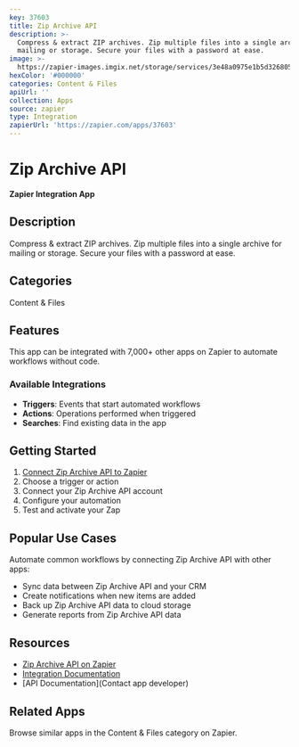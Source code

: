```yaml
---
key: 37603
title: Zip Archive API
description: >-
  Compress & extract ZIP archives. Zip multiple files into a single archive for
  mailing or storage. Secure your files with a password at ease.
image: >-
  https://zapier-images.imgix.net/storage/services/3e48a0975e1b5d326805158595be14f2.png?auto=format%2Ccompress&ixlib=python-3.0.0&q=50
hexColor: '#000000'
categories: Content & Files
apiUrl: ''
collection: Apps
source: zapier
type: Integration
zapierUrl: 'https://zapier.com/apps/37603'
---
```

# Zip Archive API

**Zapier Integration App**

## Description

Compress & extract ZIP archives. Zip multiple files into a single archive for mailing or storage. Secure your files with a password at ease.

## Categories

Content & Files

## Features

This app can be integrated with 7,000+ other apps on Zapier to automate workflows without code.

### Available Integrations

- **Triggers**: Events that start automated workflows
- **Actions**: Operations performed when triggered
- **Searches**: Find existing data in the app

## Getting Started

1. [Connect Zip Archive API to Zapier](https://zapier.com/apps/37603)
2. Choose a trigger or action
3. Connect your Zip Archive API account
4. Configure your automation
5. Test and activate your Zap

## Popular Use Cases

Automate common workflows by connecting Zip Archive API with other apps:

- Sync data between Zip Archive API and your CRM
- Create notifications when new items are added
- Back up Zip Archive API data to cloud storage
- Generate reports from Zip Archive API data

## Resources

- [Zip Archive API on Zapier](https://zapier.com/apps/37603)
- [Integration Documentation](https://zapier.com/apps/37603/integrations)
- [API Documentation](Contact app developer)

## Related Apps

Browse similar apps in the Content & Files category on Zapier.
